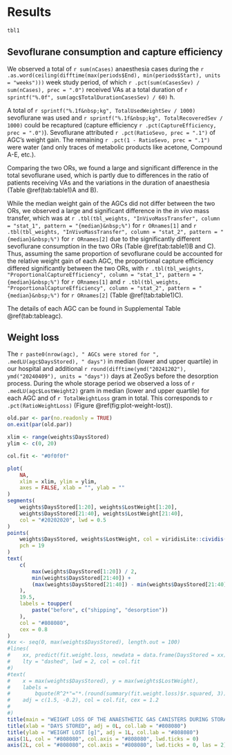 # Results


```r
tbl1
```


## Sevoflurane consumption and capture efficiency

We observed a total of `r sum(nCases)` anaesthesia cases
during the `r .as.word(ceiling(difftime(max(periods$End), min(periods$Start), units = "weeks")))` week study period,
of which `r .pct(sum(nCasesSev) / sum(nCases), prec = ".0")` received VAs
at a total duration of `r sprintf("%.0f", sum(agc$TotalDurationCasesSev) / 60)` h.

A total of `r sprintf("%.1f&nbsp;kg", TotalUsedWeightSev / 1000)` sevoflurane was used
and `r sprintf("%.1f&nbsp;kg", TotalRecoveredSev / 1000)` could be recaptured
(capture efficiency `r .pct(CaptureEfficiency, prec = ".0")`).
Sevoflurane attributed `r .pct(RatioSevo, prec = ".1")` of AGC's weight gain.
The remaining `r .pct(1 - RatioSevo, prec = ".1")` were water (and only traces of metabolic products like acetone, Compound A-E, etc.).

Comparing the two ORs, we found a large and significant difference in the total
sevoflurane used, which is partly due to differences in the ratio of patients receiving
VAs and the variations in the duration of anaesthesia (Table \@ref(tab:table1)A and B).

While the median weight gain of the AGCs did not differ between the two
ORs, we observed a large and significant difference in the
*in vivo* mass transfer, which was at
`r .tbl(tbl_weights, "InVivoMassTransfer", column = "stat_1", pattern = "{median}&nbsp;%")` for `r ORnames[1]`
and
`r .tbl(tbl_weights, "InVivoMassTransfer", column = "stat_2", pattern = "{median}&nbsp;%")`  for `r ORnames[2]`
due to the significantly different sevoflurane consumption in the two ORs (Table \@ref(tab:table1)B and C).
Thus, assuming the same proportion of sevoflurane could be accounted for the relative
weight gain of each AGC, the proportional capture efficiency differed
significantly between the two ORs, with
`r .tbl(tbl_weights, "ProportionalCaptureEfficiency", column = "stat_1", pattern = "{median}&nbsp;%")` for `r ORnames[1]`
and
`r .tbl(tbl_weights, "ProportionalCaptureEfficiency", column = "stat_2", pattern = "{median}&nbsp;%")`  for `r ORnames[2]` (Table \@ref(tab:table1)C).

The details of each AGC can be found in Supplemental Table \@ref(tab:tableagc).

## Weight loss

The `r paste0(nrow(agc), " AGCs were stored for ", .medLU(agc$DaysStored), " days")`
in median (lower and upper quartile) in our hospital and additional
`r round(difftime(ymd("20241202"), ymd("20240409"), units = "days"))` days at
ZeoSys before the desorption process.
During the whole storage period we observed a loss of
`r .medLU(agc$LostWeight2)` gram in median (lower and upper quartile) for each
AGC and of `r TotalWeightLoss` gram in total.
This corresponds to `r .pct(RatioWeightLoss)`
(Figure \@ref(fig:plot-weight-lost)).

```r
old.par <- par(no.readonly = TRUE)
on.exit(par(old.par))

xlim <- range(weights$DaysStored)
ylim <- c(0, 20)

col.fit <- "#0f0f0f"

plot(
    NA,
    xlim = xlim, ylim = ylim,
    axes = FALSE, xlab = "", ylab = ""
)
segments(
    weights$DaysStored[1:20], weights$LostWeight[1:20],
    weights$DaysStored[21:40], weights$LostWeight[21:40],
    col = "#20202020", lwd = 0.5
)
points(
    weights$DaysStored, weights$LostWeight, col = viridisLite::cividis(1),
    pch = 19
)
text(
    c(
        max(weights$DaysStored[1:20]) / 2,
        min(weights$DaysStored[21:40]) +
        (max(weights$DaysStored[21:40]) - min(weights$DaysStored[21:40])) / 2
    ),
    19.5,
    labels = toupper(
        paste("before", c("shipping", "desorption"))
    ),
    col = "#808080",
    cex = 0.8
)
#xx <- seq(0, max(weights$DaysStored), length.out = 100)
#lines(
#    xx, predict(fit.weight.loss, newdata = data.frame(DaysStored = xx)),
#    lty = "dashed", lwd = 2, col = col.fit
#)
#text(
#    x = max(weights$DaysStored), y = max(weights$LostWeight),
#    labels =
#        bquote(R^2*"="*.(round(summary(fit.weight.loss)$r.squared, 3))),
#    adj = c(1.5, -0.2), col = col.fit, cex = 1.2
#
#)
title(main = "WEIGHT LOSS OF THE ANAESTHETIC GAS CANISTERS DURING STORAGE", col.main = "#808080", adj = 0L)
title(xlab = "DAYS STORED", adj = 0L, col.lab = "#808080")
title(ylab = "WEIGHT LOST [g]", adj = 1L, col.lab = "#808080")
axis(1L, col = "#808080", col.axis = "#808080", lwd.ticks = 0)
axis(2L, col = "#808080", col.axis = "#808080", lwd.ticks = 0, las = 2)
```

